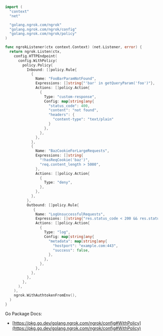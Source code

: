 ```go
import (
  "context"
  "net"

  "golang.ngrok.com/ngrok"
  "golang.ngrok.com/ngrok/config"
  "golang.ngrok.com/ngrok/policy"
)

func ngrokListener(ctx context.Context) (net.Listener, error) {
  return ngrok.Listen(ctx,
    config.HTTPEndpoint(
      config.WithPolicy(
        policy.Policy{
          Inbound: []policy.Rule{
            {
              Name: "FooBarParamNotFound",
              Expressions: []string{"'bar' in getQueryParam('foo')"},
              Actions: []policy.Action{
                {
                  Type: "custom-response",
                  Config: map[string]any{
                    "status_code": 400,
                    "content": "not found",
                    "headers": {
                      "content-type": "text/plain"
                    }
                  },
                },
              },
            },
            {
              Name: "BazCookieForLargeRequests",
              Expressions: []string{
                "!hasReqCookie('baz')",
                "req.content_length > 5000",
              },
              Actions: []policy.Action{
                {
                  Type: "deny",
                },
              },
            },
          },
          Outbound: []policy.Rule{
             {
              Name: "LogUnsuccessfulRequests",
              Expressions: []string{"res.status_code < 200 && res.status_code >= 300"},
              Actions: []policy.Action{
                {
                  Type: "log",
                  Config: map[string]any{
                    "metadata": map[string]any{
                      "hostport": "example.com:443",
                      "success": false,
                    },
                  },
                },
              },
            },
          },
        },
      ),
    ),
    ngrok.WithAuthtokenFromEnv(),
  )
}
```

Go Package Docs:

- [https://pkg.go.dev/golang.ngrok.com/ngrok/config#WithPolicy](https://pkg.go.dev/golang.ngrok.com/ngrok/config#WithPolicy)
